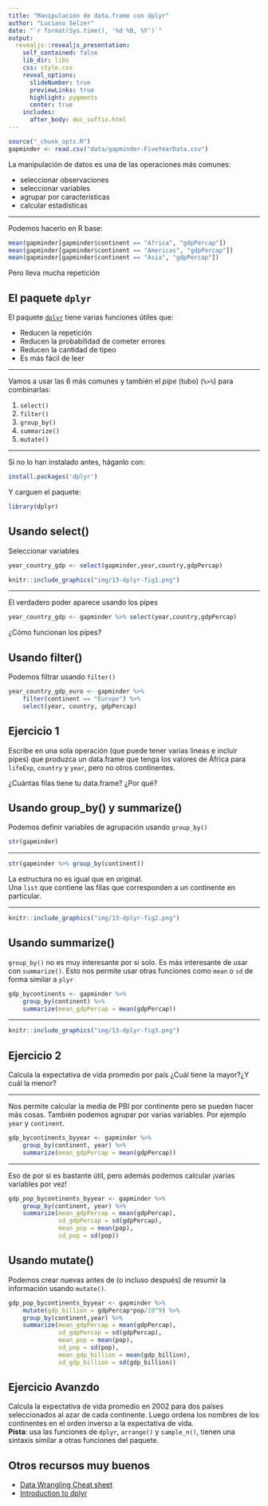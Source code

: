 ```yaml
---
title: "Manipulación de data.frame con dplyr"
author: "Luciano Selzer"
date: "`r format(Sys.time(), '%d %B, %Y')`"
output:
  revealjs::revealjs_presentation:
    self_contained: false
    lib_dir: libs
    css: style.css
    reveal_options:
      slideNumber: true
      previewLinks: true
      highlight: pygments
      center: true
    includes:
      after_body: doc_suffix.html
---
```


```r
source("_chunk_opts.R")
gapminder <- read.csv("data/gapminder-FiveYearData.csv")
```


La manipulación de datos es una de las operaciones más comunes:

+ seleccionar observaciones
+ seleccionar variables
+ agrupar por características
+ calcular estadísticas

---

Podemos hacerlo en R base:

```r
mean(gapminder[gapminder$continent == "Africa", "gdpPercap"])
mean(gapminder[gapminder$continent == "Americas", "gdpPercap"])
mean(gapminder[gapminder$continent == "Asia", "gdpPercap"])
```

Pero lleva mucha repetición


## El paquete `dplyr`

El paquete [`dplyr`](https://cran.r-project.org/web/packages/dplyr/dplyr.pdf)
tiene varias funciones útiles que:

+ Reducen la repetición
+ Reducen la probabilidad de cometer errores
+ Reducen la cantidad de tipeo
+ Es más fácil de leer

---

Vamos a usar las 6 más comunes y también el *pipe* (tubo) (`%>%`) para 
combinarlas:

1. `select()`
2. `filter()`
3. `group_by()`
4. `summarize()`
5. `mutate()`

---

Si no lo han instalado antes, háganlo con:


```r
install.packages('dplyr')
```

Y carguen el paquete:

```r
library(dplyr)
```

## Usando select()

Seleccionar variables

```r
year_country_gdp <- select(gapminder,year,country,gdpPercap)
```


```r
knitr::include_graphics("img/13-dplyr-fig1.png")
```

---

El verdadero poder aparece usando los pipes

```r
year_country_gdp <- gapminder %>% select(year,country,gdpPercap)
```


¿Cómo funcionan los pipes?

## Usando filter()

Podemos filtrar usando `filter()`

```r
year_country_gdp_euro <- gapminder %>%
    filter(continent == "Europe") %>%
    select(year, country, gdpPercap)
```

## Ejercicio 1{.challenge}

Escribe en una sola operación (que puede tener varias lineas e incluir pipes) 
que produzca un data.frame que tenga los valores de África para `lifeExp`, 
`country` y `year`, pero no otros continentes.

¿Cuántas filas tiene tu data.frame? ¿Por qué?


## Usando group_by() y summarize()

Podemos definir variables de agrupación usando `group_by()`

```r
str(gapminder)

```

---

```r
str(gapminder %>% group_by(continent))
```


La estructura no es igual que en original.  
Una `list` que contiene las filas que corresponden a un continente en particular.

---

```r
knitr::include_graphics("img/13-dplyr-fig2.png")
```



## Usando summarize()

`group_by()` no es muy interesante por si solo. Es más interesante de
usar con `summarize()`. Esto nos permite usar otras funciones como `mean`
o `sd` de forma similar a `plyr`


```r
gdp_bycontinents <- gapminder %>%
    group_by(continent) %>%
    summarize(mean_gdpPercap = mean(gdpPercap))
```

---

```r
knitr::include_graphics("img/13-dplyr-fig3.png")
```


## Ejercicio 2{.challenge}

Calcula la expectativa de vida promedio por país ¿Cuál tiene la mayor?¿Y cuál 
la menor?

---

Nos permite calcular la media de PBI por continente pero se pueden hacer más cosas.
También podemos agrupar por varias variables. Por ejemplo `year` y `continent`.


```r
gdp_bycontinents_byyear <- gapminder %>%
    group_by(continent, year) %>%
    summarize(mean_gdpPercap = mean(gdpPercap))
```

---

Eso de por si es bastante útil, pero además podemos calcular ¡varias variables
por vez!


```r
gdp_pop_bycontinents_byyear <- gapminder %>%
    group_by(continent, year) %>%
    summarize(mean_gdpPercap = mean(gdpPercap),
              sd_gdpPercap = sd(gdpPercap),
              mean_pop = mean(pop),
              sd_pop = sd(pop))
```

## Usando mutate()

Podemos crear nuevas antes de (o incluso después) de resumir la información 
usando `mutate()`.

```r
gdp_pop_bycontinents_byyear <- gapminder %>%
    mutate(gdp_billion = gdpPercap*pop/10^9) %>%
    group_by(continent,year) %>%
    summarize(mean_gdpPercap = mean(gdpPercap),
              sd_gdpPercap = sd(gdpPercap),
              mean_pop = mean(pop),
              sd_pop = sd(pop),
              mean_gdp_billion = mean(gdp_billion),
              sd_gdp_billion = sd(gdp_billion))
```



## Ejercicio Avanzdo

Calcula la expectativa de vida promedio en 2002 para dos países seleccionados
al azar de cada continente. Luego ordena los nombres de los continentes 
en el orden inverso a la expectativa de vida.  
**Pista**: usa las funciones de `dplyr`, `arrange()` y `sample_n()`, tienen
una sintaxis similar a otras funciones del paquete.

## Otros recursos muy buenos

* [Data Wrangling Cheat sheet](https://www.rstudio.com/wp-content/uploads/2015/02/data-wrangling-cheatsheet.pdf)
* [Introduction to dplyr](https://cran.rstudio.com/web/packages/dplyr/vignettes/introduction.html)

